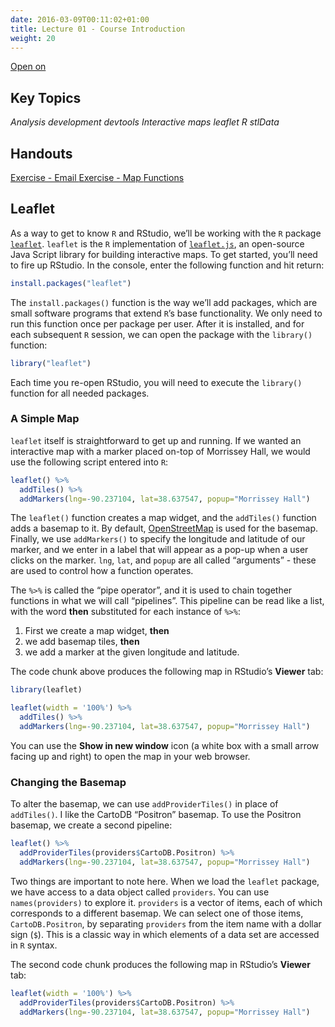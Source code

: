 ```yaml
---
date: 2016-03-09T00:11:02+01:00
title: Lecture 01 - Course Introduction
weight: 20
---
```


<a class="btn btn-primary btn-outline btn-xs{{end}}" href="https://github.com/slu-soc5650/" target="_blank"> Open on <i class="fab fa-github fa-lg"></i> </a>

## Key Topics
<i class="key"><i class="fas fa-tags"></i> Analysis development</i> 
<i class="package"><i class="fas fa-archive"></i> devtools</i> 
<i class="key"><i class="fas fa-tags"></i> Interactive maps</i> 
<i class="package"><i class="fas fa-archive"></i> leaflet</i> 
<i class="key"><i class="fas fa-tags"></i> R</i>
<i class="package"><i class="fas fa-archive"></i> stlData</i> 

## Handouts

<a class="btn btn-primary btn-outline btn-xs{{end}}" href="https://github.com/slu-soc5650/" target="_blank"> Exercise - Email </a>
<a class="btn btn-primary btn-outline btn-xs{{end}}" href="https://github.com/slu-soc5650/" target="_blank"> Exercise - Map </a>
<a class="btn btn-primary btn-outline btn-xs{{end}}" href="https://github.com/slu-soc5650/" target="_blank"> Functions </a>

## Leaflet
As a way to get to know `R` and RStudio, we'll be working with the `R` package [`leaflet`](https://rstudio.github.io/leaflet/). `leaflet` is the `R` implementation of [`leaflet.js`](http://leafletjs.com), an open-source Java Script library for building interactive maps. To get started, you'll need to fire up RStudio. In the console, enter the following function and hit return:

```r
install.packages("leaflet")
```

The `install.packages()` function is the way we'll add packages, which are small software programs that extend `R`'s base functionality. We only need to run this function once per package per user. After it is installed, and for each subsequent `R` session, we can open the package with the `library()` function:

```r
library("leaflet")
```

Each time you re-open RStudio, you will need to execute the `library()` function for all needed packages. 

### A Simple Map

`leaflet` itself is straightforward to get up and running. If we wanted an interactive map with a marker placed on-top of Morrissey Hall, we would use the following script entered into `R`:

```r
leaflet() %>%
  addTiles() %>%
  addMarkers(lng=-90.237104, lat=38.637547, popup="Morrissey Hall")
```

The `leaflet()` function creates a map widget, and the `addTiles()` function adds a basemap to it. By default, [OpenStreetMap](https://www.openstreetmap.org) is used for the basemap. Finally, we use `addMarkers()` to specify the longitude and latitude of our marker, and we enter in a label that will appear as a pop-up when a user clicks on the marker. `lng`, `lat`, and `popup` are all called "arguments" - these are used to control how a function operates. 

The `%>%` is called the "pipe operator", and it is used to chain together functions in what we will call "pipelines". This pipeline can be read like a list, with the word **then** substituted for each instance of `%>%`:

1. First we create a map widget, **then**
2. we add basemap tiles, **then**
3. we add a marker at the given longitude and latitude.

The code chunk above produces the following map in RStudio's **Viewer** tab:
```r
library(leaflet)

leaflet(width = '100%') %>%
  addTiles() %>%
  addMarkers(lng=-90.237104, lat=38.637547, popup="Morrissey Hall")
```
You can use the **Show in new window** icon (a white box with a small arrow facing up and right) to open the map in your web browser.

### Changing the Basemap

To alter the basemap, we can use `addProviderTiles()` in place of `addTiles()`. I like the CartoDB "Positron" basemap. To use the Positron basemap, we create a second pipeline:

```r
leaflet() %>%
  addProviderTiles(providers$CartoDB.Positron) %>% 
  addMarkers(lng=-90.237104, lat=38.637547, popup="Morrissey Hall")
```

Two things are important to note here. When we load the `leaflet` package, we have access to a data object called `providers`. You can use `names(providers)` to explore it. `providers` is a vector of items, each of which corresponds to a different basemap. We can select one of those items, `CartoDB.Positron`, by separating `providers` from the item name with a dollar sign (`$`). This is a classic way in which elements of a data set are accessed in `R` syntax.

The second code chunk produces the following map in RStudio's **Viewer** tab:
```r
leaflet(width = '100%') %>%
  addProviderTiles(providers$CartoDB.Positron) %>% 
  addMarkers(lng=-90.237104, lat=38.637547, popup="Morrissey Hall")
```